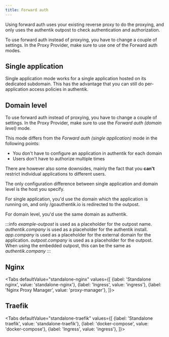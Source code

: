 ```yaml
---
title: Forward auth
---
```


Using forward auth uses your existing reverse proxy to do the proxying, and only uses the
authentik outpost to check authentication and authorization.

To use forward auth instead of proxying, you have to change a couple of settings.
In the Proxy Provider, make sure to use one of the Forward auth modes.

## Single application

Single application mode works for a single application hosted on its dedicated subdomain. This
has the advantage that you can still do per-application access policies in authentik.

## Domain level

To use forward auth instead of proxying, you have to change a couple of settings.
In the Proxy Provider, make sure to use the *Forward auth (domain level)* mode.

This mode differs from the *Forward auth (single application)* mode in the following points:
- You don't have to configure an application in authentik for each domain
- Users don't have to authorize multiple times

There are however also some downsides, mainly the fact that you **can't** restrict individual
applications to different users.

The only configuration difference between single application and domain level is the host you specify.

For single application, you'd use the domain which the application is running on, and only /goauthentik.io
is redirected to the outpost.

For domain level, you'd use the same domain as authentik.

:::info
*example-outpost* is used as a placeholder for the outpost name.
*authentik.company* is used as a placeholder for the authentik install.
*app.company* is used as a placeholder for the external domain for the application.
*outpost.company* is used as a placeholder for the outpost. When using the embedded outpost, this can be the same as *authentik.company*
:::

## Nginx


<Tabs
  defaultValue="standalone-nginx"
  values={[
    {label: 'Standalone nginx', value: 'standalone-nginx'},
    {label: 'Ingress', value: 'ingress'},
    {label: 'Nginx Proxy Manager', value: 'proxy-manager'},
  ]}>
  <TabItem value="standalone-nginx">


<NginxStandalone />

  </TabItem>
  <TabItem value="ingress">


<NginxIngress />

  </TabItem>
  <TabItem value="proxy-manager">


<NginxProxyManager />

  </TabItem>
</Tabs>

## Traefik

<Tabs
  defaultValue="standalone-traefik"
  values={[
    {label: 'Standalone traefik', value: 'standalone-traefik'},
    {label: 'docker-compose', value: 'docker-compose'},
    {label: 'Ingress', value: 'ingress'},
  ]}>
  <TabItem value="standalone-traefik">


<TraefikStandalone />

  </TabItem>
  <TabItem value="docker-compose">


<TraefikCompose />

  </TabItem>
  <TabItem value="ingress">


<TraefikIngress />

  </TabItem>
</Tabs>
